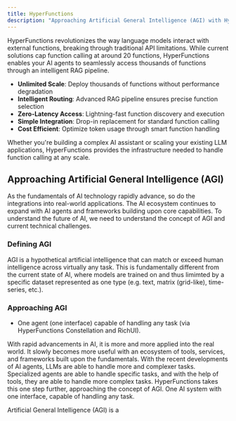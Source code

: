 ```yaml
---
title: HyperFunctions
description: "Approaching Artificial General Intelligence (AGI) with Hyperscalable function calling for large language models."
---
```


HyperFunctions revolutionizes the way language models interact with external functions, breaking through traditional API limitations. While current solutions cap function calling at around 20 functions, HyperFunctions enables your AI agents to seamlessly access thousands of functions through an intelligent RAG pipeline.

- **Unlimited Scale**: Deploy thousands of functions without performance degradation
- **Intelligent Routing**: Advanced RAG pipeline ensures precise function selection
- **Zero-Latency Access**: Lightning-fast function discovery and execution
- **Simple Integration**: Drop-in replacement for standard function calling
- **Cost Efficient**: Optimize token usage through smart function handling

Whether you're building a complex AI assistant or scaling your existing LLM applications, HyperFunctions provides the infrastructure needed to handle function calling at any scale.


## Approaching Artificial General Intelligence (AGI)
As the fundamentals of AI technology rapidly advance, so do the integrations into real-world applications. The AI ecosystem continues to expand with AI agents and frameworks building upon core capabilities. To understand the future of AI, we need to understand the concept of AGI and current technical challenges.

### Defining AGI
<Tabs>
    <Tab title="Simple explanation">
    </Tab>
    <Tab title="Technical explanation">
    AGI is a hypothetical artificial intelligence that can match or exceed human intelligence across virtually any task. This is fundamentally different from the current state of AI, where models are trained on and thus limimted by a specific dataset represented as one type (e.g. text, matrix (grid-like), time-series, etc.).
    </Tab>
</Tabs>

### Approaching AGI
- One agent (one interface) capable of handling any task (via HyperFunctions Constellation and RichUI).


With rapid advancements in AI, it is more and more applied into the real world. It slowly becomes more useful with an ecosystem of tools, services, and frameworks built upon the fundamentals. With the recent developments of AI agents, LLMs are able to handle more and complexer tasks. Specialized agents are able to handle specific tasks, and with the help of tools, they are able to handle more complex tasks. HyperFunctions takes this one step further, approaching the concept of AGI. One AI system with one interface, capable of handling any task.

Artificial General Intelligence (AGI) is a 